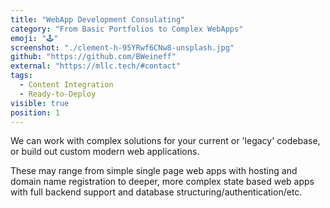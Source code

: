```yaml
---
title: "WebApp Development Consulating"
category: "From Basic Portfolios to Complex WebApps"
emoji: "🕹️"
screenshot: "./clement-h-95YRwf6CNw8-unsplash.jpg"
github: "https://github.com/BWeineff"
external: "https://mllc.tech/#contact"
tags:
  - Content Integration
  - Ready-to-Deploy
visible: true
position: 1
---
```


We can work with complex solutions for your current or 'legacy' codebase, or build out custom modern web applications.

These may range from simple single page web apps with hosting and domain name registration to deeper, more complex state based web apps with full backend support and database structuring/authentication/etc.
